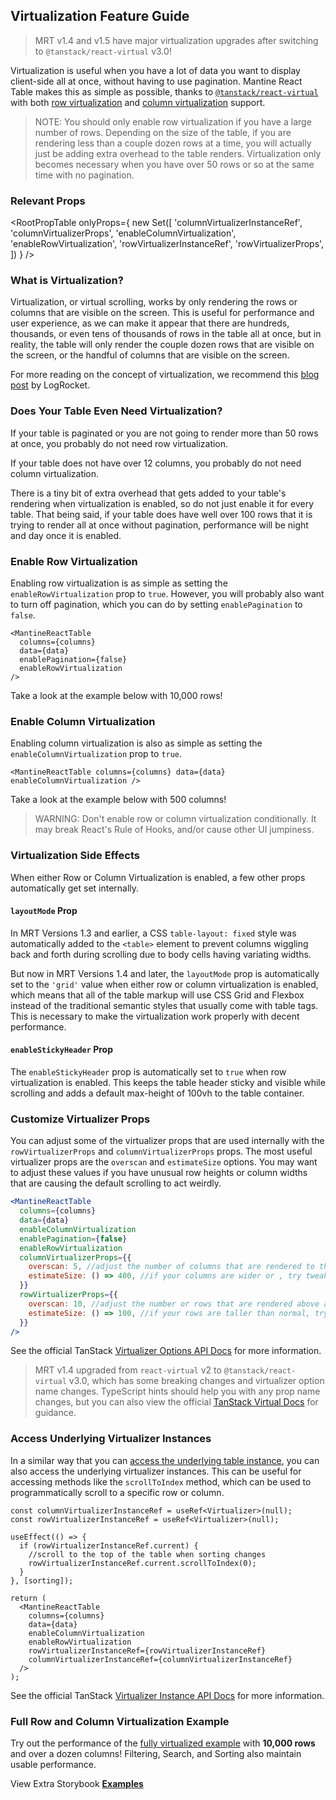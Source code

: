 
<Head>
  <title>Virtualization Feature Guide - Mantine React Table Docs</title>
  <meta
    name="description"
    content="How to virtualize rows and columns in Mantine React Table to improve performance and user experience when there are a lot of rows or a lot of columns in the table."
  />
</Head>

## Virtualization Feature Guide

> MRT v1.4 and v1.5 have major virtualization upgrades after switching to `@tanstack/react-virtual` v3.0!

Virtualization is useful when you have a lot of data you want to display client-side all at once, without having to use pagination. Mantine React Table makes this as simple as possible, thanks to [`@tanstack/react-virtual`](https://tanstack.com/virtual/v3) with both [row virtualization](#enable-row-virtualization) and [column virtualization](#enable-column-virtualization) support.

> NOTE: You should only enable row virtualization if you have a large number of rows. Depending on the size of the table, if you are rendering less than a couple dozen rows at a time, you will actually just be adding extra overhead to the table renders. Virtualization only becomes necessary when you have over 50 rows or so at the same time with no pagination.

### Relevant Props

<RootPropTable
  onlyProps={
    new Set([
      'columnVirtualizerInstanceRef',
      'columnVirtualizerProps',
      'enableColumnVirtualization',
      'enableRowVirtualization',
      'rowVirtualizerInstanceRef',
      'rowVirtualizerProps',
    ])
  }
/>

### What is Virtualization?

Virtualization, or virtual scrolling, works by only rendering the rows or columns that are visible on the screen. This is useful for performance and user experience, as we can make it appear that there are hundreds, thousands, or even tens of thousands of rows in the table all at once, but in reality, the table will only render the couple dozen rows that are visible on the screen, or the handful of columns that are visible on the screen.

For more reading on the concept of virtualization, we recommend this [blog post](https://blog.logrocket.com/virtual-scrolling-core-principles-and-basic-implementation-in-react/) by LogRocket.

### Does Your Table Even Need Virtualization?

If your table is paginated or you are not going to render more than 50 rows at once, you probably do not need row virtualization.

If your table does not have over 12 columns, you probably do not need column virtualization.

There is a tiny bit of extra overhead that gets added to your table's rendering when virtualization is enabled, so do not just enable it for every table. That being said, if your table does have well over 100 rows that it is trying to render all at once without pagination, performance will be night and day once it is enabled.

### Enable Row Virtualization

Enabling row virtualization is as simple as setting the `enableRowVirtualization` prop to `true`. However, you will probably also want to turn off pagination, which you can do by setting `enablePagination` to `false`.

```tsx
<MantineReactTable
  columns={columns}
  data={data}
  enablePagination={false}
  enableRowVirtualization
/>
```

Take a look at the example below with 10,000 rows!

<EnableRowExample />

### Enable Column Virtualization

Enabling column virtualization is also as simple as setting the `enableColumnVirtualization` prop to `true`.

```tsx
<MantineReactTable columns={columns} data={data} enableColumnVirtualization />
```

Take a look at the example below with 500 columns!

<EnableColumnExample />

> WARNING: Don't enable row or column virtualization conditionally. It may break React's Rule of Hooks, and/or cause other UI jumpiness.

### Virtualization Side Effects

When either Row or Column Virtualization is enabled, a few other props automatically get set internally.

#### `layoutMode` Prop

In MRT Versions 1.3 and earlier, a CSS `table-layout: fixed` style was automatically added to the `<table>` element to prevent columns wiggling back and forth during scrolling due to body cells having variating widths.

But now in MRT Versions 1.4 and later, the `layoutMode` prop is automatically set to the `'grid'` value when either row or column virtualization is enabled, which means that all of the table markup will use CSS Grid and Flexbox instead of the traditional semantic styles that usually come with table tags. This is necessary to make the virtualization work properly with decent performance.

#### `enableStickyHeader` Prop

The `enableStickyHeader` prop is automatically set to `true` when row virtualization is enabled. This keeps the table header sticky and visible while scrolling and adds a default max-height of 100vh to the table container.

### Customize Virtualizer Props

You can adjust some of the virtualizer props that are used internally with the `rowVirtualizerProps` and `columnVirtualizerProps` props. The most useful virtualizer props are the `overscan` and `estimateSize` options. You may want to adjust these values if you have unusual row heights or column widths that are causing the default scrolling to act weirdly.

```jsx
<MantineReactTable
  columns={columns}
  data={data}
  enableColumnVirtualization
  enablePagination={false}
  enableRowVirtualization
  columnVirtualizerProps={{
    overscan: 5, //adjust the number of columns that are rendered to the left and right of the visible area of the table
    estimateSize: () => 400, //if your columns are wider or , try tweaking this value to make scrollbar size more accurate
  }}
  rowVirtualizerProps={{
    overscan: 10, //adjust the number or rows that are rendered above and below the visible area of the table
    estimateSize: () => 100, //if your rows are taller than normal, try tweaking this value to make scrollbar size more accurate
  }}
/>
```

See the official TanStack [Virtualizer Options API Docs](https://tanstack.com/virtual/v3/docs/api/virtualizer#optional-options) for more information.

> MRT v1.4 upgraded from `react-virtual` v2 to `@tanstack/react-virtual` v3.0, which has some breaking changes and virtualizer option name changes. TypeScript hints should help you with any prop name changes, but you can also view the official [TanStack Virtual Docs](https://tanstack.com/virtual/v3/docs/api/virtualizer#optional-options) for guidance.

### Access Underlying Virtualizer Instances

In a similar way that you can [access the underlying table instance](/docs/guides/state-management#access-the-underlying-table-instance-reference), you can also access the underlying virtualizer instances. This can be useful for accessing methods like the `scrollToIndex` method, which can be used to programmatically scroll to a specific row or column.

```tsx
const columnVirtualizerInstanceRef = useRef<Virtualizer>(null);
const rowVirtualizerInstanceRef = useRef<Virtualizer>(null);

useEffect(() => {
  if (rowVirtualizerInstanceRef.current) {
    //scroll to the top of the table when sorting changes
    rowVirtualizerInstanceRef.current.scrollToIndex(0);
  }
}, [sorting]);

return (
  <MantineReactTable
    columns={columns}
    data={data}
    enableColumnVirtualization
    enableRowVirtualization
    rowVirtualizerInstanceRef={rowVirtualizerInstanceRef}
    columnVirtualizerInstanceRef={columnVirtualizerInstanceRef}
  />
);
```

See the official TanStack [Virtualizer Instance API Docs](https://tanstack.com/virtual/v3/docs/api/virtualizer#virtualizer-instance) for more information.

### Full Row and Column Virtualization Example

Try out the performance of the [fully virtualized example](/docs/examples/virtualized) with **10,000 rows** and over a dozen columns! Filtering, Search, and Sorting also maintain usable performance.

View Extra Storybook **[Examples](https://www.mantine-react-table.dev/?path=/story/features-virtualization)**
